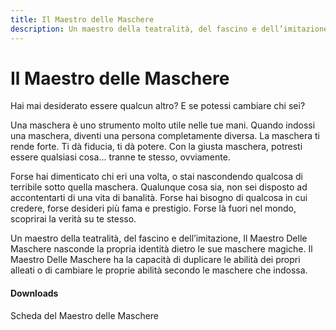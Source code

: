 ```yaml
---
title: Il Maestro delle Maschere
description: Un maestro della teatralità, del fascino e dell’imitazione, Il Maestro Delle Maschere nasconde la propria identità dietro le sue maschere magiche. Il Maestro Delle Maschere ha la capacità di duplicare le abilità dei propri alleati o di cambiare le proprie abilità secondo le maschere che indossa.
---
```


# Il Maestro delle Maschere

Hai mai desiderato essere qualcun altro? E se potessi cambiare chi sei?

Una maschera è uno strumento molto utile nelle tue mani. Quando indossi una maschera, diventi una persona completamente diversa. La maschera ti rende forte. Ti dà fiducia, ti dà potere. Con la giusta maschera, potresti essere qualsiasi cosa... tranne te stesso, ovviamente.

Forse hai dimenticato chi eri una volta, o stai nascondendo qualcosa di terribile sotto quella maschera. Qualunque cosa sia, non sei disposto ad accontentarti di una vita di banalità. Forse hai bisogno di qualcosa in cui credere, forse desideri più fama e prestigio. Forse là fuori nel mondo, scoprirai la verità su te stesso.

Un maestro della teatralità, del fascino e dell’imitazione, Il Maestro Delle Maschere nasconde la propria identità dietro le sue maschere magiche. Il Maestro Delle Maschere ha la capacità di duplicare le abilità dei propri alleati o di cambiare le proprie abilità secondo le maschere che indossa.

#### Downloads

<DownloadLink href="https://KernelPanic92.github.io/dungeonworld-ita/classi/community/Peter%20Johansen/War%20and%20Wonders%20Pack/maestro%20delle%20maschere.pdf">Scheda del Maestro delle Maschere</DownloadLink>